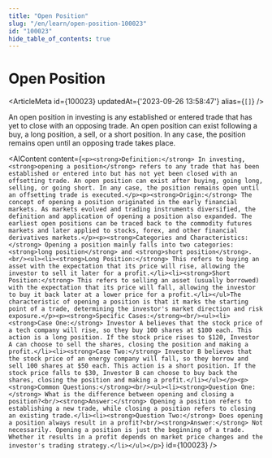 ```yaml
---
title: "Open Position"
slug: "/en/learn/open-position-100023"
id: "100023"
hide_table_of_contents: true
---
```



# Open Position

<ArticleMeta id={100023} updatedAt={'2023-09-26 13:58:47'} alias={`[]`} />
<div className='border-solid border-b border-t-0 my-4 border-[var(--ifm-color-gray-300)]' />

An open position in investing is any established or entered trade that has yet to close with an opposing trade. An open position can exist following a buy, a long position, a sell, or a short position. In any case, the position remains open until an opposing trade takes place.

<AIContent content={`<p><strong>Definition:</strong> In investing, <strong>opening a position</strong> refers to any trade that has been established or entered into but has not yet been closed with an offsetting trade. An open position can exist after buying, going long, selling, or going short. In any case, the position remains open until an offsetting trade is executed.</p><p><strong>Origin:</strong> The concept of opening a position originated in the early financial markets. As markets evolved and trading instruments diversified, the definition and application of opening a position also expanded. The earliest open positions can be traced back to the commodity futures markets and later applied to stocks, forex, and other financial derivatives markets.</p><p><strong>Categories and Characteristics:</strong> Opening a position mainly falls into two categories: <strong>long position</strong> and <strong>short position</strong>.<br/><ul><li><strong>Long Position:</strong> This refers to buying an asset with the expectation that its price will rise, allowing the investor to sell it later for a profit.</li><li><strong>Short Position:</strong> This refers to selling an asset (usually borrowed) with the expectation that its price will fall, allowing the investor to buy it back later at a lower price for a profit.</li></ul>The characteristic of opening a position is that it marks the starting point of a trade, determining the investor's market direction and risk exposure.</p><p><strong>Specific Cases:</strong><br/><ul><li><strong>Case One:</strong> Investor A believes that the stock price of a tech company will rise, so they buy 100 shares at $100 each. This action is a long position. If the stock price rises to $120, Investor A can choose to sell the shares, closing the position and making a profit.</li><li><strong>Case Two:</strong> Investor B believes that the stock price of an energy company will fall, so they borrow and sell 100 shares at $50 each. This action is a short position. If the stock price falls to $30, Investor B can choose to buy back the shares, closing the position and making a profit.</li></ul></p><p><strong>Common Questions:</strong><br/><ul><li><strong>Question One:</strong> What is the difference between opening and closing a position?<br/><strong>Answer:</strong> Opening a position refers to establishing a new trade, while closing a position refers to closing an existing trade.</li><li><strong>Question Two:</strong> Does opening a position always result in a profit?<br/><strong>Answer:</strong> Not necessarily. Opening a position is just the beginning of a trade. Whether it results in a profit depends on market price changes and the investor's trading strategy.</li></ul></p>`} id={100023} />

